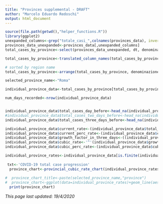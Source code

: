 ```yaml
---
title: "Provinces supplemental - DRAFT"
author: "Marcelo Eduardo Redoschi"
output: html_document
---
```


```r
source(file.path(getwd(),"helper_functions.R"))
library(ggplot2)
unexpanded_columns<-grep("totale_casi_",colnames(provinces_data), invert=TRUE)
provinces_data_unexpanded<-provinces_data[,unexpanded_columns]
total_cases_by_province<-select(provinces_data_unexpanded, dt, denominazione_provincia, denominazione_regione, totale_casi)

total_cases_by_province<-translated_column_names(total_cases_by_province)

# sorted by region name
total_cases_by_province<-arrange(total_cases_by_province, denominazione_regione, province_name, total_cases)

selected_province_name<-"Roma"

individual_province_data<-total_cases_by_province[total_cases_by_province$province_name==selected_province_name,]

num_days_recorded<-nrow(individual_province_data)


individual_province_data$total_cases_day_before<-head_na(individual_province_data$total_cases,1)
#individual_province_data$total_cases_two_days_before<-head_na(individual_province_data$total_cases,2)
individual_province_data$total_cases_three_days_before<-head_na(individual_province_data$total_cases,3)

individual_province_data$current_rate<-(individual_province_data$total_cases)/(individual_province_data$total_cases_day_before)
individual_province_data$current_perc_rate<-(individual_province_data$current_rate-1)*100
individual_province_data$growth_factor_in_three_days<-((individual_province_data$total_cases)/(individual_province_data$total_cases_three_days_before))
individual_province_data$cubic_rate<-'^'(individual_province_data$growth_factor_in_three_days,1/3)
individual_province_data$cubic_perc_rate<-(individual_province_data$cubic_rate-1)*100
```

```r
individual_province_rates<-individual_province_data[is.finite(individual_province_data$cubic_perc_rate),]
  
 txt<-'COVID-19 total case progression'
  province_chart<-provincial_cubic_rate_chart(individual_province_rates,selected_province_name)
 
#  province_chart_title<-paste(selected_province_name,"province")
#  province_chart<-ggplot(data=individual_province_rates)+geom_line(aes(x=dt,y=cubic_perc_rate),color="purple")+geom_line(aes(x=dt,y=current_perc_rate),color="darkblue")+ggtitle(province_chart_title)+xlab(paste(txt,format(min(individual_province_rates$dt),"%d %b"),"-",format(max(individual_province_rates$dt),"%d %b %Y")))+ylab("current vs. 3 day average (shown in purple) % growth rate")  
  print(province_chart)
```


*This page last updated: 19/4/2020*
